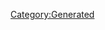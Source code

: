 {{Database/Costume/CostumeInfo
 |ID=113
 |DivaId=6
 |PrismCostumeId=13
 |Enabled=2
 |SkillId=14
 |EODICFLJAKO=False
 |AGBPBDODKBK=1
 |HMCOGDICFNB=1
 |LevelMax=4
 |HGBJODBCJDA=4
 |EGLDFPILJLG=0
 |GLEEPAFMPLO=False
 |IIELLEPEEFH=820
}}
[[Category:Generated]]

